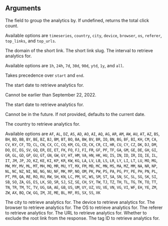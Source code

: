 ## Arguments

<ParamField body="groupBy" type="enum<string>">
  The field to group the analytics by. If undefined, returns the total click count.

Available options are `timeseries`, `country`, `city`, `device`, `browser`, `os`, `referer`, `top_links`, and `top_urls`.

</ParamField>

<ParamField body="domain" type="string">
  The domain of the short link.
</ParamField>

<ParamField body="key" type="string">
  The short link slug.
</ParamField>

<ParamField body="interval" type="enum<string>">
  The interval to retrieve analytics for.
  
  Available options are `1h`, `24h`, `7d`, `30d`, `90d`, `ytd`, `1y`, and `all`.

Takes precedence over `start` and `end`.

</ParamField>

<ParamField body="start" type="string">
  The start date to retrieve analytics for.

Cannot be earlier than September 22, 2022.

</ParamField>

<ParamField body="end" type="string">
  The start date to retrieve analytics for.

Cannot be in the future. If not provided, defaults to the current date.

</ParamField>

<ParamField body="country" type="enum<string>">
  The country to retrieve analytics for.

Available options are `AF`, `AL`, `DZ`,
`AS`, `AD`, `AO`, `AI`, `AQ`, `AG`, `AR`, `AM`, `AW`, `AU`, `AT`, `AZ`, `BS`,
`BH`, `BD`, `BB`, `BY`, `BE`, `BZ`, `BJ`, `BM`, `BT`, `BO`, `BA`, `BW`, `BV`,
`BR`, `IO`, `BN`, `BG`, `BF`, `BI`, `KH`, `CM`, `CA`, `CV`, `KY`, `CF`, `TD`,
`CL`, `CN`, `CX`, `CC`, `CO`, `KM`, `CG`, `CD`, `CK`, `CR`, `CI`, `HR`, `CU`,
`CY`, `CZ`, `DK`, `DJ`, `DM`, `DO`, `EC`, `EG`, `SV`, `GQ`, `ER`, `EE`, `ET`,
`FK`, `FO`, `FJ`, `FI`, `FR`, `GF`, `PF`, `TF`, `GA`, `GM`, `GE`, `DE`, `GH`,
`GI`, `GR`, `GL`, `GD`, `GP`, `GU`, `GT`, `GN`, `GW`, `GY`, `HT`, `HM`, `VA`,
`HN`, `HK`, `HU`, `IS`, `IN`, `ID`, `IR`, `IQ`, `IE`, `IL`, `IT`, `JM`, `JP`,
`JO`, `KZ`, `KE`, `KI`, `KP`, `KR`, `KW`, `KG`, `LA`, `LV`, `LB`, `LS`, `LR`,
`LY`, `LI`, `LT`, `LU`, `MO`, `MG`, `MW`, `MY`, `MV`, `ML`, `MT`, `MH`, `MQ`,
`MR`, `MU`, `YT`, `MX`, `FM`, `MD`, `MC`, `MN`, `MS`, `MA`, `MZ`, `MM`, `NA`,
`NR`, `NP`, `NL`, `NC`, `NZ`, `NI`, `NE`, `NG`, `NU`, `NF`, `MK`, `MP`, `NO`,
`OM`, `PK`, `PW`, `PS`, `PA`, `PG`, `PY`, `PE`, `PH`, `PN`, `PL`, `PT`, `PR`,
`QA`, `RE`, `RO`, `RU`, `RW`, `SH`, `KN`, `LC`, `PM`, `VC`, `WS`, `SM`, `ST`,
`SA`, `SN`, `SC`, `SL`, `SG`, `SK`, `SI`, `SB`, `SO`, `ZA`, `GS`, `ES`, `LK`,
`SD`, `SR`, `SJ`, `SZ`, `SE`, `CH`, `SY`, `TW`, `TJ`, `TZ`, `TH`, `TL`, `TG`,
`TK`, `TO`, `TT`, `TN`, `TR`, `TM`, `TC`, `TV`, `UG`, `UA`, `AE`, `GB`, `US`,
`UM`, `UY`, `UZ`, `VU`, `VE`, `VN`, `VG`, `VI`, `WF`, `EH`, `YE`, `ZM`, `ZW`,
`AX`, `BQ`, `CW`, `GG`, `IM`, `JE`, `ME`, `BL`, `MF`, `RS`, `SX`, `SS`, `XK`

</ParamField>

<ParamField body="city" type="string">
  The city to retrieve analytics for.
</ParamField>

<ParamField body="device" type="string">
  The device to retrieve analytics for.
</ParamField>

<ParamField body="browser" type="string">
  The browser to retrieve analytics for.
</ParamField>

<ParamField body="os" type="string">
  The OS to retrieve analytics for.
</ParamField>

<ParamField body="referer" type="string">
  The referer to retrieve analytics for.
</ParamField>

<ParamField body="url" type="string">
  The URL to retrieve analytics for.
</ParamField>

<ParamField body="excludeRoot" type="boolean">
  Whether to exclude the root link from the response.
</ParamField>

<ParamField body="tagId" type="string">
  The tag ID to retrieve analytics for.
</ParamField>
